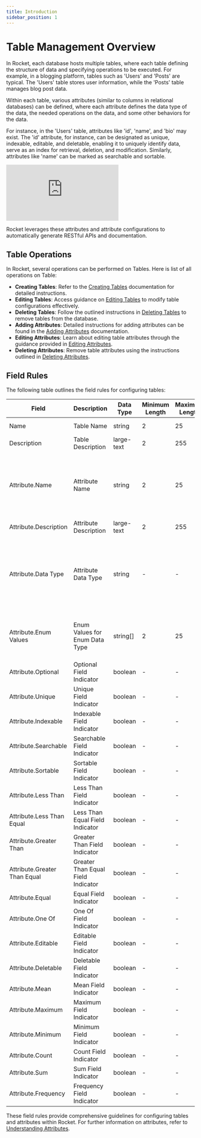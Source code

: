 ```yaml
---
title: Introduction
sidebar_position: 1
---
```


# Table Management Overview

In Rocket, each database hosts multiple tables, where each table defining the structure of data and specifying operations to be executed. For example, in a blogging platform, tables such as 'Users' and 'Posts' are typical. The 'Users' table stores user information, while the 'Posts' table manages blog post data.

Within each table, various attributes (similar to columns in relational databases) can be defined, where each attribute defines the data type of the data, the needed operations on the data, and some other behaviors for the data.

For instance, in the 'Users' table, attributes like 'id', 'name', and 'bio' may exist. The 'id' attribute, for instance, can be designated as unique, indexable, editable, and deletable, enabling it to uniquely identify data, serve as an index for retrieval, deletion, and modification. Similarly, attributes like 'name' can be marked as searchable and sortable.

<div class="videowrapper" style={{ marginBottom: 10 }}>
  <iframe
    src="https://www.youtube.com/embed/qGU4SQ7uscQ?rel=0"
    title="YouTube video 
      player"
    frameborder="0"
    allow="accelerometer; autoplay; clipboard-write; 
      encrypted-media; gyroscope; picture-in-picture"
    allowfullscreen
  ></iframe>
</div>

Rocket leverages these attributes and attribute configurations to automatically generate RESTful APIs and documentation.

## Table Operations

In Rocket, several operations can be performed on Tables. Here is list of all operations on Table:

- **Creating Tables**: Refer to the [Creating Tables](https://help.rocketapi.net/table/creating-table) documentation for detailed instructions.
- **Editing Tables**: Access guidance on [Editing Tables](https://help.rocketapi.net/table/editing-table) to modify table configurations effectively.
- **Deleting Tables**: Follow the outlined instructions in [Deleting Tables](https://help.rocketapi.net/table/deleting-table) to remove tables from the database.
- **Adding Attributes**: Detailed instructions for adding attributes can be found in the [Adding Attributes](https://help.rocketapi.net/table/adding-attributes) documentation.
- **Editing Attributes**: Learn about editing table attributes through the guidance provided in [Editing Attributes](https://help.rocketapi.net/table/editing-attributes).
- **Deleting Attributes**: Remove table attributes using the instructions outlined in [Deleting Attributes](https://help.rocketapi.net/table/deleting-attributes).

## Field Rules

The following table outlines the field rules for configuring tables:

| Field                        | Description                        | Data Type  | Minimum Length | Maximum Length | Valid Options                                                                     | Default Value | Is Optional | Extra Details                                                                                                                     |
| ---------------------------- | ---------------------------------- | ---------- | -------------- | -------------- | --------------------------------------------------------------------------------- | ------------- | ----------- | --------------------------------------------------------------------------------------------------------------------------------- |
| Name                         | Table Name                         | string     | 2              | 25             | -                                                                                 | -             | No          | Needed to be a valid [entity](/misc#entity-names) name                                                                            |
| Description                  | Table Description                  | large-text | 2              | 255            | -                                                                                 | -             | No          | -                                                                                                                                 |
| Attribute.Name               | Attribute Name                     | string     | 2              | 25             | -                                                                                 | -             | No          | <ul> <li>Needed to be a valid [entity](/misc#entity-names) name.</li> <li>attribute.name cannot have duplicate values.</li> </ul> |
| Attribute.Description        | Attribute Description              | large-text | 2              | 255            | -                                                                                 | -             | No          | -                                                                                                                                 |
| Attribute.Data Type          | Attribute Data Type                | string     | -              | -              | 'string', 'number', 'boolean', 'large-text', 'array', 'enum', 'date', 'date-time' | string        | No          | -                                                                                                                                 |
| Attribute.Enum Values        | Enum Values for Enum Data Type     | string[]   | 2              | 25             | -                                                                                 | -             | Yes         | Minimum 1 enum value, maximum 5 enum values. Mandatory when data type is 'enum'                                                   |
| Attribute.Optional           | Optional Field Indicator           | boolean    | -              | -              | true, false                                                                       | false         | No          | -                                                                                                                                 |
| Attribute.Unique             | Unique Field Indicator             | boolean    | -              | -              | true, false                                                                       | false         | No          | -                                                                                                                                 |
| Attribute.Indexable          | Indexable Field Indicator          | boolean    | -              | -              | true, false                                                                       | false         | No          | -                                                                                                                                 |
| Attribute.Searchable         | Searchable Field Indicator         | boolean    | -              | -              | true, false                                                                       | false         | No          | -                                                                                                                                 |
| Attribute.Sortable           | Sortable Field Indicator           | boolean    | -              | -              | true, false                                                                       | false         | No          | -                                                                                                                                 |
| Attribute.Less Than          | Less Than Field Indicator          | boolean    | -              | -              | true, false                                                                       | false         | No          | -                                                                                                                                 |
| Attribute.Less Than Equal    | Less Than Equal Field Indicator    | boolean    | -              | -              | true, false                                                                       | false         | No          | -                                                                                                                                 |
| Attribute.Greater Than       | Greater Than Field Indicator       | boolean    | -              | -              | true, false                                                                       | false         | No          | -                                                                                                                                 |
| Attribute.Greater Than Equal | Greater Than Equal Field Indicator | boolean    | -              | -              | true, false                                                                       | false         | No          | -                                                                                                                                 |
| Attribute.Equal              | Equal Field Indicator              | boolean    | -              | -              | true, false                                                                       | false         | No          | -                                                                                                                                 |
| Attribute.One Of             | One Of Field Indicator             | boolean    | -              | -              | true, false                                                                       | false         | No          | -                                                                                                                                 |
| Attribute.Editable           | Editable Field Indicator           | boolean    | -              | -              | true, false                                                                       | false         | No          | -                                                                                                                                 |
| Attribute.Deletable          | Deletable Field Indicator          | boolean    | -              | -              | true, false                                                                       | false         | No          | -                                                                                                                                 |
| Attribute.Mean               | Mean Field Indicator               | boolean    | -              | -              | true, false                                                                       | false         | No          | -                                                                                                                                 |
| Attribute.Maximum            | Maximum Field Indicator            | boolean    | -              | -              | true, false                                                                       | false         | No          | -                                                                                                                                 |
| Attribute.Minimum            | Minimum Field Indicator            | boolean    | -              | -              | true, false                                                                       | false         | No          | -                                                                                                                                 |
| Attribute.Count              | Count Field Indicator              | boolean    | -              | -              | true, false                                                                       | false         | No          | -                                                                                                                                 |
| Attribute.Sum                | Sum Field Indicator                | boolean    | -              | -              | true, false                                                                       | false         | No          | -                                                                                                                                 |
| Attribute.Frequency          | Frequency Field Indicator          | boolean    | -              | -              | true, false                                                                       | false         | No          | -                                                                                                                                 |

These field rules provide comprehensive guidelines for configuring tables and attributes within Rocket. For further information on attributes, refer to [Understanding Attributes](https://help.rocketapi.net/table/understading-attributes).
